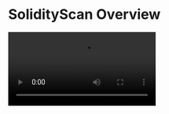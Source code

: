 
# SolidityScan Overview

<Video src="video/SolidityScan.mp4"/>

<br/>

**<Link className='text-primaryHue' isExternal showAnchorIcon href="https://solidityscan.com/">SolidityScan</Link>** is a cloud-based smart contract security scanner designed specifically for **<Link className='text-primaryHue' isExternal showAnchorIcon href="https://www.soliditylang.org/">Solidity</Link>**.
It automatically detects potential vulnerabilities and anti-patterns in contracts and generates comprehensive, shareable security reports.
With its full integration into **<Link className='text-primaryHue' isExternal showAnchorIcon href="https://xone.org/">Xone Chain</Link>**, developers can now use <Link className='text-primaryHue' isExternal showAnchorIcon href="https://solidityscan.com/">SolidityScan</Link> directly within the Xone ecosystem to enhance pre-deployment and post-deployment contract security.

## Key Features

* **Automated Contract Auditing** — Supports scanning both deployed contracts and source code to identify potential security risks.
* **Security Scoring** — Generates an overall “Security Score” for each contract, helping developers assess security posture at a glance.
* **Multi-Chain Compatibility** — Works seamlessly with major EVM-compatible blockchains, including **<Link className='text-primaryHue' isExternal showAnchorIcon href="https://xone.org/">Xone Chain</Link>**.
* **API & SDK Support** — Provides REST, WebSocket, CLI, and SDK integrations to fit into modern CI/CD pipelines.
* **Detailed Reports & Recommendations** — Includes vulnerability types, severity levels, code locations, and actionable remediation guidance.

## Integration with Xone Chain

### Platform & Chain Parameters

To use <Link className='text-primaryHue' isExternal showAnchorIcon href="https://solidityscan.com/">SolidityScan</Link> on **<Link className='text-primaryHue' isExternal showAnchorIcon href="https://xone.org/">Xone Chain</Link>**, specific platform and chain parameters must be set in each API request. <Link className='text-primaryHue' isExternal showAnchorIcon href="https://apidoc.solidityscan.com/solidityscan-security-api/getting-started/platform-parameters/xone/blockscout">More >></Link>

* `contract_platform`: `blockscout`
* `contract_platform_id`: `16`
* For **Xone Mainnet**:

  * `contract_chain`: `xone-mainnet`
  * `contract_chain_id`: `82`
* For **Xone Testnet**:

  * `contract_chain`: `xone-testnet`
  * `contract_chain_id`: `83`

### Example HTTP Request

```bash showLineNumbers copy
curl --location --request GET 'https://api.solidityscan.com/api/v1/<scan_type>/<contract_platform_id>/<contract_chain_id>/0x4ee38aa8d7449a177119e983610D73e9ace932dA' \
--header 'Authorization: Token {{token}}'
```

### Example Websocket Message

```json showLineNumbers copy
{
    "action": "message",
    "payload": {
        "type": "<ws_scan_type>",
        "body": {
            "contract_address": "0xc2498D4fB17A956A847091D088f1D7f6fE745f5B",
            "contract_platform": "<contract_platform>",
            "contract_chain": "<contract_chain>"
        }
    }
}
```

### Recommended Integration Flow

1. Obtain or link your **API Token** on the <Link className='text-primaryHue' isExternal showAnchorIcon href="https://solidityscan.com/">SolidityScan</Link> platform.
2. Configure platform and chain parameters (as shown above), specifying the deployed contract address on **<Link className='text-primaryHue' isExternal showAnchorIcon href="https://xone.org/">Xone Chain</Link>**.
3. Execute the scan to receive the contract’s security score and full vulnerability report.
4. Integrate the scanning process into your **CI/CD pipeline** for continuous security monitoring.

## Advantages

* **Efficiency** — Automated scanning drastically reduces audit turnaround time and supports both source-level and on-chain analysis.
* **Accuracy** — Combines static analysis with AI-based heuristics for precise vulnerability detection across multiple networks.
* **Transparency** — Each report details every finding, risk category, and recommended fix for better developer insight.
* **Ecosystem Integration** — Fully compatible with **<Link className='text-primaryHue' isExternal showAnchorIcon href="https://xone.org/">Xone Chain</Link>**, allowing native use without migration or configuration overhead.

## Use Cases

* Pre-deployment security audits for contracts on **<Link className='text-primaryHue' isExternal showAnchorIcon href="https://xone.org/">Xone Chain</Link>**.
* Periodic re-scans of deployed contracts for continuous security assurance.
* Integration into DApp/DeFi development pipelines for automated safety checks.
* Project submission or listing verification within the **Xone Ecosystem** to boost trust and reliability.
